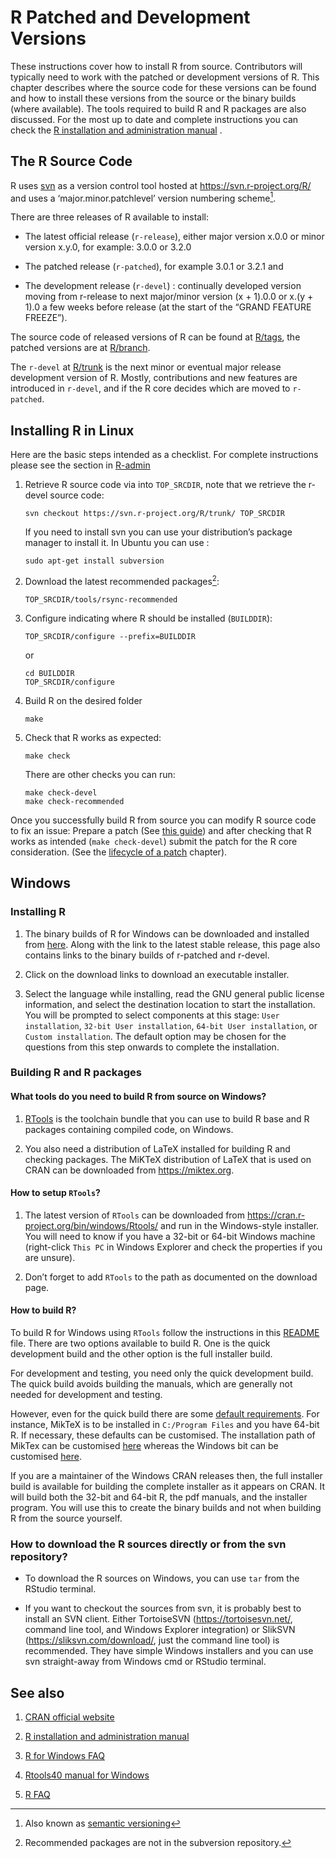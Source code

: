# R Patched and Development Versions {#GetStart}

These instructions cover how to install R from source.
Contributors will typically need to work with the patched or development versions of R.
This chapter describes where the source code for these versions can be found and how to install these versions from the source or the binary builds (where available).
The tools required to build R and R packages are also discussed.
For the most up to date and complete instructions you can check the [R installation and administration manual](https://cran.r-project.org/doc/manuals/r-devel/R-admin.html) .

## The R Source Code

R uses [svn](https://subversion.apache.org/ "SVN official page") as a version control tool hosted at <https://svn.r-project.org/R/> and uses a 'major.minor.patchlevel' version numbering scheme[^02-getting_started-1].

[^02-getting_started-1]: Also known as [semantic versioning](https://en.wikipedia.org/wiki/Software_versioning#Semantic_versioning "Wikipedia explanation of semantic versioning")

There are three releases of R available to install:

-   The latest official release (`r-release`), either major version x.0.0 or minor version x.y.0, for example: 3.0.0 or 3.2.0

-   The patched release (`r-patched`), for example 3.0.1 or 3.2.1 and

-   The development release (`r-devel`) : continually developed version moving from r-release to next major/minor version (x + 1).0.0 or x.(y + 1).0 a few weeks before release (at the start of the "GRAND FEATURE FREEZE").

The source code of released versions of R can be found at [R/tags](https://svn.r-project.org/R/tags/ "svn release source code folder"), the patched versions are at [R/branch](https://svn.r-project.org/R/branches/ "svn patched source code folder").

The `r-devel` at [R/trunk](https://svn.r-project.org/R/trunk "svn devel source code folder") is the next minor or eventual major release development version of R.
Mostly, contributions and new features are introduced in `r-devel`, and if the R core decides which are moved to `r-patched`.

## Installing R in Linux

Here are the basic steps intended as a checklist.
For complete instructions please see the section in [R-admin](https://cran.r-project.org/doc/manuals/r-devel/R-admin.html#Installing-R-under-Unix_002dalikes)

1.  Retrieve R source code via into `TOP_SRCDIR`, note that we retrieve the r-devel source code:

        svn checkout https://svn.r-project.org/R/trunk/ TOP_SRCDIR

    If you need to install svn you can use your distribution's package manager to install it.
    In Ubuntu you can use :

        sudo apt-get install subversion

2.  Download the latest recommended packages[^02-getting_started-2]:

        TOP_SRCDIR/tools/rsync-recommended

3.  Configure indicating where R should be installed (`BUILDDIR`):

        TOP_SRCDIR/configure --prefix=BUILDDIR

    or

        cd BUILDDIR
        TOP_SRCDIR/configure

4.  Build R on the desired folder

        make

5.  Check that R works as expected:

        make check

    There are other checks you can run:

        make check-devel
        make check-recommended

[^02-getting_started-2]: Recommended packages are not in the subversion repository.

Once you successfully build R from source you can modify R source code to fix an issue: Prepare a patch (See [this guide](https://www.r-project.org/bugs.html#how-to-submit-patches)) and after checking that R works as intended (`make check-devel`) submit the patch for the R core consideration.
(See the [lifecycle of a patch](#FixBug) chapter).

## Windows

### Installing R {#installR}

1.  The binary builds of R for Windows can be downloaded and installed from [here](https://cran.r-project.org/bin/windows/base/).
    Along with the link to the latest stable release, this page also contains links to the binary builds of r-patched and r-devel.

2.  Click on the download links to download an executable installer.

3.  Select the language while installing, read the GNU general public license information, and select the destination location to start the installation.
    You will be prompted to select components at this stage: `User installation`, `32-bit User installation`, `64-bit User installation`, or `Custom installation`.
    The default option may be chosen for the questions from this step onwards to complete the installation.

### Building R and R packages

#### What tools do you need to build R from source on Windows?

1.  [RTools](https://github.com/r-windows/docs/blob/master/faq.md#what-is-rtools) is the toolchain bundle that you can use to build R base and R packages containing compiled code, on Windows.

2.  You also need a distribution of LaTeX installed for building R and checking packages.
    The MiKTeX distribution of LaTeX that is used on CRAN can be downloaded from <https://miktex.org>.

#### How to setup `RTools`?

1.  The latest version of `RTools` can be downloaded from <https://cran.r-project.org/bin/windows/Rtools/> and run in the Windows-style installer.
    You will need to know if you have a 32-bit or 64-bit Windows machine (right-click `This PC` in Windows Explorer and check the properties if you are unsure).

2.  Don't forget to add `RTools` to the path as documented on the download page.

#### How to build R?

To build R for Windows using `RTools` follow the instructions in this [README](https://github.com/r-windows/r-base#readme) file.
There are two options available to build R.
One is the quick development build and the other option is the full installer build.

For development and testing, you need only the quick development build.
The quick build avoids building the manuals, which are generally not needed for development and testing.

However, even for the quick build there are some [default requirements](https://github.com/r-windows/r-base/blob/master/quick-build.sh).
For instance, MikTeX is to be installed in `C:/Program Files` and you have 64-bit R.
If necessary, these defaults can be customised.
The installation path of MikTex can be customised [here](https://github.com/r-windows/r-base/blob/50a229fc76c50a5fb42c0daa367466aaf2318171/quick-build.sh#L13) whereas the Windows bit can be customised [here](https://github.com/r-windows/r-base/blob/50a229fc76c50a5fb42c0daa367466aaf2318171/quick-build.sh#L6).

If you are a maintainer of the Windows CRAN releases then, the full installer build is available for building the complete installer as it appears on CRAN.
It will build both the 32-bit and 64-bit R, the pdf manuals, and the installer program.
You will use this to create the binary builds and not when building R from the source yourself.

### How to download the R sources directly or from the svn repository?

-   To download the R sources on Windows, you can use `tar` from the RStudio terminal.

-   If you want to checkout the sources from svn, it is probably best to install an SVN client.
    Either TortoiseSVN (<https://tortoisesvn.net/>, command line tool, and Windows Explorer integration) or SlikSVN (<https://sliksvn.com/download/>, just the command line tool) is recommended.
    They have simple Windows installers and you can use svn straight-away from Windows cmd or RStudio terminal.

## See also

1.  [CRAN official website](https://cran.r-project.org)

2.  [R installation and administration manual](https://cran.r-project.org/doc/manuals/r-patched/R-admin.html)

3.  [R for Windows FAQ](https://cran.r-project.org/bin/windows/base/rw-FAQ.html)

4.  [Rtools40 manual for Windows](https://cran.r-project.org/bin/windows/Rtools/)

5.  [R FAQ](https://cran.r-project.org/doc/FAQ/R-FAQ.html)
